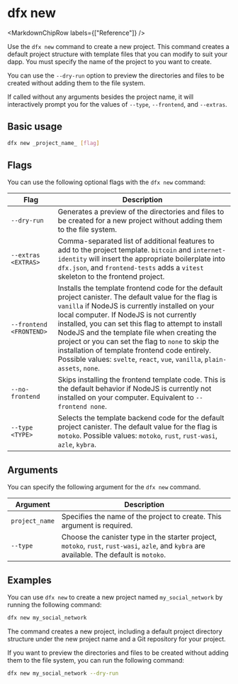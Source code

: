 
# dfx new

<MarkdownChipRow labels={["Reference"]} />

Use the `dfx new` command to create a new project. This command creates a default project structure with template files that you can modify to suit your dapp. You must specify the name of the project to you want to create.

You can use the `--dry-run` option to preview the directories and files to be created without adding them to the file system.

If called without any arguments besides the project name, it will interactively prompt you for the values of `--type`, `--frontend`, and `--extras`.

## Basic usage

``` bash
dfx new _project_name_ [flag]
```

## Flags

You can use the following optional flags with the `dfx new` command:

| Flag                    | Description                                                                                                                                                                                                                                                                                                                                                                                                                                                                                               |
|-------------------------|-----------------------------------------------------------------------------------------------------------------------------------------------------------------------------------------------------------------------------------------------------------------------------------------------------------------------------------------------------------------------------------------------------------------------------------------------------------------------------------------------------------|
| `--dry-run`             | Generates a preview of the directories and files to be created for a new project without adding them to the file system.                                                                                                                                                                                                                                                                                                                                                                                  |
| `--extras <EXTRAS>`     | Comma-separated list of additional features to add to the project template. `bitcoin` and `internet-identity` will insert the appropriate boilerplate into `dfx.json`, and `frontend-tests` adds a `vitest` skeleton to the frontend project.                                                                                                                                                                                                                                                             |
| `--frontend <FRONTEND>` | Installs the template frontend code for the default project canister. The default value for the flag is `vanilla` if NodeJS is currently installed on your local computer. If NodeJS is not currently installed, you can set this flag to attempt to install NodeJS and the template file when creating the project or you can set the flag to `none` to skip the installation of template frontend code entirely. Possible values: `svelte`, `react`, `vue`, `vanilla`, `plain-assets`, `none`. |
| `--no-frontend`         | Skips installing the frontend template code. This is the default behavior if NodeJS is currently not installed on your computer. Equivalent to `--frontend none`.                                                                                                                                                                                                                                                                                                                                      |
| `--type <TYPE>`         | Selects the template backend code for the default project canister. The default value for the flag is `motoko`. Possible values: `motoko`, `rust`, `rust-wasi`, `azle`, `kybra`.                                                                                                                                                                                                                                                                                                                                       |

## Arguments

You can specify the following argument for the `dfx new` command.

| Argument       | Description                                                             |
|----------------|-------------------------------------------------------------------------|
| `project_name` | Specifies the name of the project to create. This argument is required. |
| `--type`       | Choose the canister type in the starter project, `motoko`, `rust`, `rust-wasi`, `azle`, and `kybra` are available. The default is `motoko`. |

## Examples

You can use `dfx new` to create a new project named `my_social_network` by running the following command:

``` bash
dfx new my_social_network
```

The command creates a new project, including a default project directory structure under the new project name and a Git repository for your project.

If you want to preview the directories and files to be created without adding them to the file system, you can run the following command:

``` bash
dfx new my_social_network --dry-run
```

